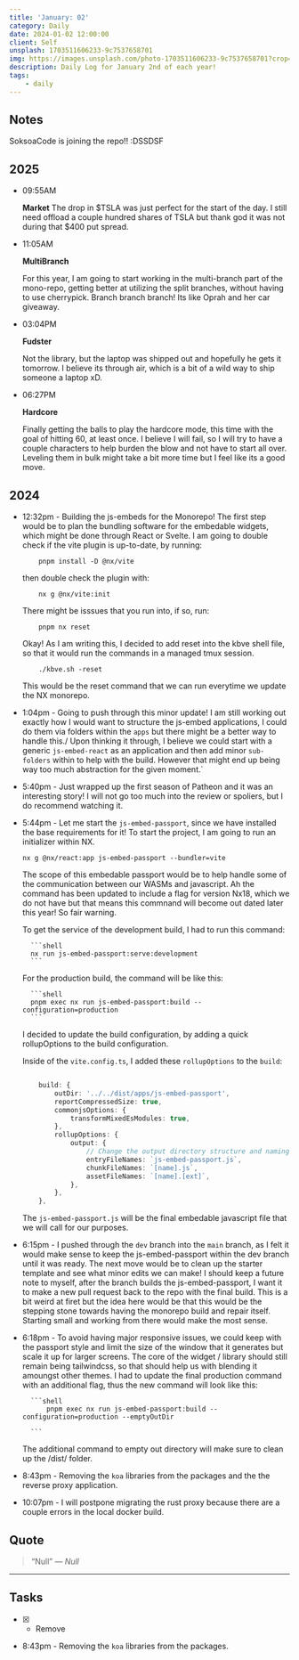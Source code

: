 ```yaml
---
title: 'January: 02'
category: Daily
date: 2024-01-02 12:00:00
client: Self
unsplash: 1703511606233-9c7537658701
img: https://images.unsplash.com/photo-1703511606233-9c7537658701?crop=entropy&cs=srgb&fm=jpg&ixid=MnwzNjM5Nzd8MHwxfHJhbmRvbXx8fHx8fHx8fDE2ODE3NDg2ODY&ixlib=rb-4.0.3&q=85
description: Daily Log for January 2nd of each year!
tags:
    - daily
---
```




## Notes

SoksoaCode is joining the repo!! :DSSDSF

## 2025

-   09:55AM

    **Market**
    The drop in $TSLA was just perfect for the start of the day.
    I still need offload a couple hundred shares of TSLA but thank god it was not during that $400 put spread.

-   11:05AM

    **MultiBranch**

    For this year, I am going to start working in the multi-branch part of the mono-repo, getting better at utilizing the split branches, without having to use cherrypick.
    Branch branch branch! Its like Oprah and her car giveaway.

-   03:04PM

    **Fudster**

    Not the library, but the laptop was shipped out and hopefully he gets it tomorrow.
    I believe its through air, which is a bit of a wild way to ship someone a laptop xD.

-   06:27PM

    **Hardcore**

    Finally getting the balls to play the hardcore mode, this time with the goal of hitting 60, at least once.
    I believe I will fail, so I will try to have a couple characters to help burden the blow and not have to start all over.
    Leveling them in bulk might take a bit more time but I feel like its a good move.

## 2024

-   12:32pm - Building the js-embeds for the Monorepo!
    The first step would be to plan the bundling software for the embedable widgets, which might be done through React or Svelte.
    I am going to double check if the vite plugin is up-to-date, by running:

    ```shell
        pnpm install -D @nx/vite
    ```

    then double check the plugin with:

    ```shell
        nx g @nx/vite:init
    ```

    There might be isssues that you run into, if so, run:

    ```shell
        pnpm nx reset
    ```

    Okay! As I am writing this, I decided to add reset into the kbve shell file, so that it would run the commands in a managed tmux session.

    ```shell
        ./kbve.sh -reset
    ```

    This would be the reset command that we can run everytime we update the NX monorepo.

-   1:04pm - Going to push through this minor update!
    I am still working out exactly how I would want to structure the js-embed applications, I could do them via folders within the `apps` but there might be a better way to handle this./
    Upon thinking it through, I believe we could start with a generic `js-embed-react` as an application and then add minor `sub-folders` within to help with the build.
    However that might end up being way too much abstraction for the given moment.`

-   5:40pm - Just wrapped up the first season of Patheon and it was an interesting story! I will not go too much into the review or spoliers, but I do recommend watching it.

-   5:44pm - Let me start the `js-embed-passport`, since we have installed the base requirements for it!
    To start the project, I am going to run an initializer within NX.

    ```shell
    nx g @nx/react:app js-embed-passport --bundler=vite
    ```

    The scope of this embedable passport would be to help handle some of the communication between our WASMs and javascript.
    Ah the command has been updated to include a flag for version Nx18, which we do not have but that means this commnand will become out dated later this year!
    So fair warning.

    To get the service of the development build, I had to run this command:

          ```shell
          nx run js-embed-passport:serve:development
          ```

    For the production build, the command will be like this:

          ```shell
          pnpm exec nx run js-embed-passport:build --configuration=production
          ```

    I decided to update the build configuration, by adding a quick rollupOptions to the build configuration.

    Inside of the `vite.config.ts`, I added these `rollupOptions` to the `build`:

    ```ts

        build: {
            outDir: '../../dist/apps/js-embed-passport',
            reportCompressedSize: true,
            commonjsOptions: {
                transformMixedEsModules: true,
            },
            rollupOptions: {
                output: {
                    // Change the output directory structure and naming
                    entryFileNames: `js-embed-passport.js`,
                    chunkFileNames: `[name].js`,
                    assetFileNames: `[name].[ext]`,
                },
            },
        },

    ```

    The `js-embed-passport.js` will be the final embedable javascript file that we will call for our purposes.

-   6:15pm - I pushed through the `dev` branch into the `main` branch, as I felt it would make sense to keep the js-embed-passport within the dev branch until it was ready.
    The next move would be to clean up the starter template and see what minor edits we can make!
    I should keep a future note to myself, after the branch builds the js-embed-passport, I want it to make a new pull request back to the repo with the final build.
    This is a bit weird at firet but the idea here would be that this would be the stepping stone towards having the monorepo build and repair itself.
    Starting small and working from there would make the most sense.

-   6:18pm - To avoid having major responsive issues, we could keep with the passport style and limit the size of the window that it generates but scale it up for larger screens.
    The core of the widget / library should still remain being tailwindcss, so that should help us with blending it amoungst other themes.
    I had to update the final production command with an additional flag, thus the new command will look like this:

          ```shell
              pnpm exec nx run js-embed-passport:build --configuration=production --emptyOutDir

          ```

    The additional command to empty out directory will make sure to clean up the /dist/ folder.

- 8:43pm - Removing the `koa` libraries from the packages and the the reverse proxy application.

- 10:07pm - I will postpone migrating the rust proxy because there are a couple errors in the local docker build.

<Adsense />

## Quote

>  “Null” 
>  — <cite>Null</cite>

---

## Tasks

- [X] - Remove

-   8:43pm - Removing the `koa` libraries from the packages.
